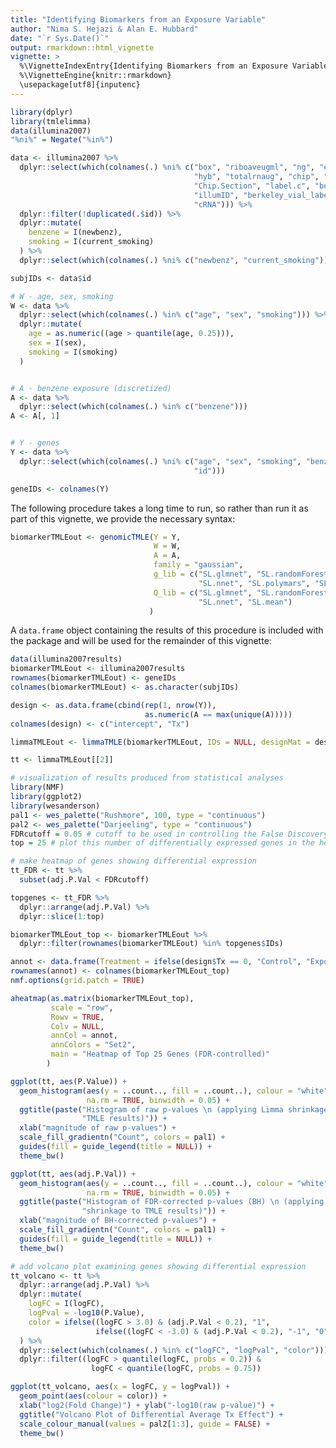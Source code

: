 ```yaml
---
title: "Identifying Biomarkers from an Exposure Variable"
author: "Nima S. Hejazi & Alan E. Hubbard"
date: "`r Sys.Date()`"
output: rmarkdown::html_vignette
vignette: >
  %\VignetteIndexEntry{Identifying Biomarkers from an Exposure Variable}
  %\VignetteEngine{knitr::rmarkdown}
  \usepackage[utf8]{inputenc}
---
```


```r
library(dplyr)
library(tmlelimma)
data(illumina2007)
"%ni%" = Negate("%in%")

data <- illumina2007 %>%
  dplyr::select(which(colnames(.) %ni% c("box", "riboaveugml", "ng", "exclude",
                                         "hyb", "totalrnaug", "chip", "Chip.Id",
                                         "Chip.Section", "label.c", "benzene",
                                         "illumID", "berkeley_vial_label",
                                         "cRNA"))) %>%
  dplyr::filter(!duplicated(.$id)) %>%
  dplyr::mutate(
    benzene = I(newbenz),
    smoking = I(current_smoking)
  ) %>%
  dplyr::select(which(colnames(.) %ni% c("newbenz", "current_smoking")))

subjIDs <- data$id
```

```r
# W - age, sex, smoking
W <- data %>%
  dplyr::select(which(colnames(.) %in% c("age", "sex", "smoking"))) %>%
  dplyr::mutate(
    age = as.numeric((age > quantile(age, 0.25))),
    sex = I(sex),
    smoking = I(smoking)
  )


# A - benzene exposure (discretized)
A <- data %>%
  dplyr::select(which(colnames(.) %in% c("benzene")))
A <- A[, 1]


# Y - genes
Y <- data %>%
  dplyr::select(which(colnames(.) %ni% c("age", "sex", "smoking", "benzene",
                                         "id")))

geneIDs <- colnames(Y)
```

The following procedure takes a long time to run, so rather than run it as part
of this vignette, we provide the necessary syntax:
```r
biomarkerTMLEout <- genomicTMLE(Y = Y,
                                W = W,
                                A = A,
                                family = "gaussian",
                                g_lib = c("SL.glmnet", "SL.randomForest",
                                          "SL.nnet", "SL.polymars", "SL.mean"),
                                Q_lib = c("SL.glmnet", "SL.randomForest",
                                          "SL.nnet", "SL.mean")
                               )
```

A `data.frame` object containing the results of this procedure is included with
the package and will be used for the remainder of this vignette:
```r
data(illumina2007results)
biomarkerTMLEout <- illumina2007results
rownames(biomarkerTMLEout) <- geneIDs
colnames(biomarkerTMLEout) <- as.character(subjIDs)
```

```r
design <- as.data.frame(cbind(rep(1, nrow(Y)),
                              as.numeric(A == max(unique(A)))))
colnames(design) <- c("intercept", "Tx")

limmaTMLEout <- limmaTMLE(biomarkerTMLEout, IDs = NULL, designMat = design)

tt <- limmaTMLEout[[2]]
```

```r
# visualization of results produced from statistical analyses
library(NMF)
library(ggplot2)
library(wesanderson)
pal1 <- wes_palette("Rushmore", 100, type = "continuous")
pal2 <- wes_palette("Darjeeling", type = "continuous")
FDRcutoff = 0.05 # cutoff to be used in controlling the False Discovery Rate
top = 25 # plot this number of differentially expressed genes in the heat map

# make heatmap of genes showing differential expression
tt_FDR <- tt %>%
  subset(adj.P.Val < FDRcutoff)

topgenes <- tt_FDR %>%
  dplyr::arrange(adj.P.Val) %>%
  dplyr::slice(1:top)

biomarkerTMLEout_top <- biomarkerTMLEout %>%
  dplyr::filter(rownames(biomarkerTMLEout) %in% topgenes$IDs)

annot <- data.frame(Treatment = ifelse(design$Tx == 0, "Control", "Exposed"))
rownames(annot) <- colnames(biomarkerTMLEout_top)
nmf.options(grid.patch = TRUE)

aheatmap(as.matrix(biomarkerTMLEout_top),
         scale = "row",
         Rowv = TRUE,
         Colv = NULL,
         annCol = annot,
         annColors = "Set2",
         main = "Heatmap of Top 25 Genes (FDR-controlled)"
        )
```

```r
ggplot(tt, aes(P.Value)) +
  geom_histogram(aes(y = ..count.., fill = ..count..), colour = "white",
                 na.rm = TRUE, binwidth = 0.05) +
  ggtitle(paste("Histogram of raw p-values \n (applying Limma shrinkage to",
                "TMLE results)")) +
  xlab("magnitude of raw p-values") +
  scale_fill_gradientn("Count", colors = pal1) +
  guides(fill = guide_legend(title = NULL)) +
  theme_bw()

ggplot(tt, aes(adj.P.Val)) +
  geom_histogram(aes(y = ..count.., fill = ..count..), colour = "white",
                 na.rm = TRUE, binwidth = 0.05) +
  ggtitle(paste("Histogram of FDR-corrected p-values (BH) \n (applying Limma",
                "shrinkage to TMLE results)")) +
  xlab("magnitude of BH-corrected p-values") +
  scale_fill_gradientn("Count", colors = pal1) +
  guides(fill = guide_legend(title = NULL)) +
  theme_bw()
```

```r
# add volcano plot examining genes showing differential expression
tt_volcano <- tt %>%
  dplyr::arrange(adj.P.Val) %>%
  dplyr::mutate(
    logFC = I(logFC),
    logPval = -log10(P.Value),
    color = ifelse((logFC > 3.0) & (adj.P.Val < 0.2), "1",
                   ifelse((logFC < -3.0) & (adj.P.Val < 0.2), "-1", "0"))
  ) %>%
  dplyr::select(which(colnames(.) %in% c("logFC", "logPval", "color"))) %>%
  dplyr::filter((logFC > quantile(logFC, probs = 0.2)) &
                  logFC < quantile(logFC, probs = 0.75))

ggplot(tt_volcano, aes(x = logFC, y = logPval)) +
  geom_point(aes(colour = color)) +
  xlab("log2(Fold Change)") + ylab("-log10(raw p-value)") +
  ggtitle("Volcano Plot of Differential Average Tx Effect") +
  scale_colour_manual(values = pal2[1:3], guide = FALSE) +
  theme_bw()
```
